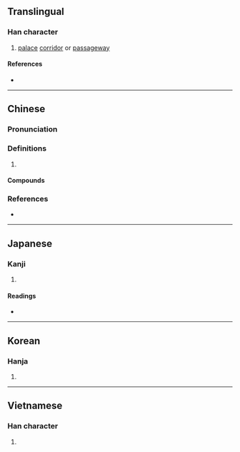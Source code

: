 {{character info/new}}
{{also|壸}}
==Translingual==

===Han character===
{{Han char|rn=33|rad=士|as=10|sn=13|four=40107|canj=GBMM|ids=⿳士冖亞}}

# [[palace]] [[corridor]] or [[passageway]]

====References====
* {{Han ref|kx=0244.010|dkj=05667|dj=0484.060|hdz=10476.050|uh=58FC|ud=22780|bh=DCF2|bd=56562}}

----

==Chinese==
{{zh-forms|s=壸}}

===Pronunciation===
{{zh-pron
|m=kǔn
|c=kwan2
|mc=y
|oc=y
|cat=
}}

===Definitions===
{{zh-hanzi}}

# {{rfdef|zh}}

====Compounds====
{{zh-der|中壼|壼奧|壼範|壼政|壼闈|內壼}}

===References===
* {{R:twedu|B00599}}

----

==Japanese==

===Kanji===
{{ja-kanji|grade=|rs=士10}}

# {{defn|lang=ja|sort=士10}}

====Readings====
* {{ja-readings|on=[[こん]] (kon)|kun=[[へやのつろ]] (heyanotsuro), [[おく]] (oku)}}

----

==Korean==

===Hanja===
{{ko-hanja|hangeul=호|rv=ho|mr=ho}}

# {{defn|lang=ko|sort=士10}}

----

==Vietnamese==

===Han character===
{{vi-hantu|[[hồ]]|rs=士10}}

# {{defn|lang=vi|sort=士10}}